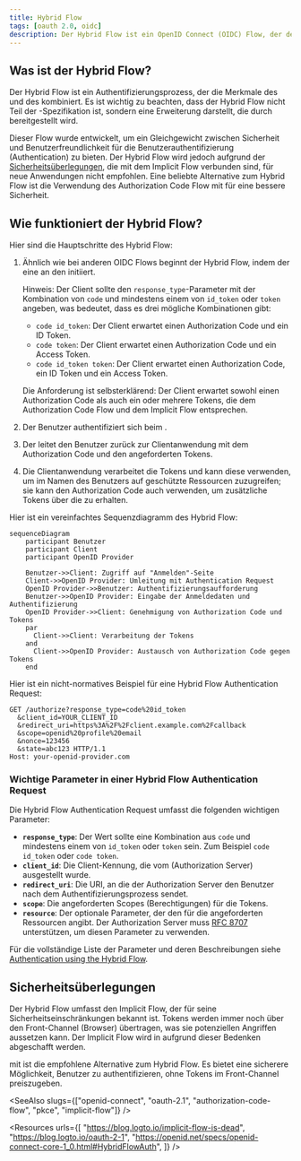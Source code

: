 ```yaml
---
title: Hybrid Flow
tags: [oauth 2.0, oidc]
description: Der Hybrid Flow ist ein OpenID Connect (OIDC) Flow, der den Authorization Code Flow und den Implicit Flow kombiniert. Er wurde entwickelt, um ein Gleichgewicht zwischen Sicherheit und Benutzerfreundlichkeit für Authentifizierung (Authentication) zu bieten.
---
```


## Was ist der Hybrid Flow?

Der Hybrid Flow ist ein Authentifizierungsprozess, der die Merkmale des <Ref slug="authorization-code-flow" /> und des <Ref slug="implicit-flow" /> kombiniert. Es ist wichtig zu beachten, dass der Hybrid Flow nicht Teil der <Ref slug="oauth-2.0" />-Spezifikation ist, sondern eine Erweiterung darstellt, die durch <Ref slug="openid-connect" /> bereitgestellt wird.

Dieser Flow wurde entwickelt, um ein Gleichgewicht zwischen Sicherheit und Benutzerfreundlichkeit für die Benutzerauthentifizierung (Authentication) zu bieten. Der Hybrid Flow wird jedoch aufgrund der [Sicherheitsüberlegungen](#security-considerations), die mit dem Implicit Flow verbunden sind, für neue Anwendungen nicht empfohlen. Eine beliebte Alternative zum Hybrid Flow ist die Verwendung des Authorization Code Flow mit <Ref slug="pkce" /> für eine bessere Sicherheit.

## Wie funktioniert der Hybrid Flow?

Hier sind die Hauptschritte des Hybrid Flow:

1. Ähnlich wie bei anderen OIDC Flows beginnt der Hybrid Flow, indem der <Ref slug="client" /> eine <Ref slug="authentication-request" /> an den <Ref slug="openid-connect" headingId="openid-provider-op" /> initiiert.

    Hinweis: Der Client sollte den `response_type`-Parameter mit der Kombination von `code` und mindestens einem von `id_token` oder `token` angeben, was bedeutet, dass es drei mögliche Kombinationen gibt:

      - `code id_token`: Der Client erwartet einen Authorization Code und ein ID Token.
      - `code token`: Der Client erwartet einen Authorization Code und ein Access Token.
      - `code id_token token`: Der Client erwartet einen Authorization Code, ein ID Token und ein Access Token.

    Die Anforderung ist selbsterklärend: Der Client erwartet sowohl einen Authorization Code als auch ein oder mehrere Tokens, die dem Authorization Code Flow und dem Implicit Flow entsprechen.
2. Der Benutzer authentifiziert sich beim <Ref slug="openid-connect" headingId="openid-provider-op" />.
3. Der <Ref slug="openid-connect" headingId="openid-provider-op" /> leitet den Benutzer zurück zur Clientanwendung mit dem Authorization Code und den angeforderten Tokens.
4. Die Clientanwendung verarbeitet die Tokens und kann diese verwenden, um im Namen des Benutzers auf geschützte Ressourcen zuzugreifen; sie kann den Authorization Code auch verwenden, um zusätzliche Tokens über die <Ref slug="token-request" /> zu erhalten.

Hier ist ein vereinfachtes Sequenzdiagramm des Hybrid Flow:

```mermaid
sequenceDiagram
    participant Benutzer
    participant Client
    participant OpenID Provider

    Benutzer->>Client: Zugriff auf "Anmelden"-Seite
    Client->>OpenID Provider: Umleitung mit Authentication Request
    OpenID Provider->>Benutzer: Authentifizierungsaufforderung
    Benutzer->>OpenID Provider: Eingabe der Anmeldedaten und Authentifizierung
    OpenID Provider->>Client: Genehmigung von Authorization Code und Tokens
    par
      Client->>Client: Verarbeitung der Tokens
    and
      Client->>OpenID Provider: Austausch von Authorization Code gegen Tokens
    end
```

Hier ist ein nicht-normatives Beispiel für eine Hybrid Flow Authentication Request:

```http
GET /authorize?response_type=code%20id_token
  &client_id=YOUR_CLIENT_ID
  &redirect_uri=https%3A%2F%2Fclient.example.com%2Fcallback
  &scope=openid%20profile%20email
  &nonce=123456
  &state=abc123 HTTP/1.1
Host: your-openid-provider.com
```

### Wichtige Parameter in einer Hybrid Flow Authentication Request

Die Hybrid Flow Authentication Request umfasst die folgenden wichtigen Parameter:

- **`response_type`**: Der Wert sollte eine Kombination aus `code` und mindestens einem von `id_token` oder `token` sein. Zum Beispiel `code id_token` oder `code token`.
- **`client_id`**: Die Client-Kennung, die vom <Ref slug="openid-connect" headingId="openid-provider-op" /> (Authorization Server) ausgestellt wurde.
- **`redirect_uri`**: Die URI, an die der Authorization Server den Benutzer nach dem Authentifizierungsprozess sendet.
- **`scope`**: Die angeforderten <Ref slug="scope">Scopes</Ref> (Berechtigungen) für die Tokens.
- **`resource`**: Der optionale Parameter, der den <Ref slug="resource-indicator" /> für die angeforderten Ressourcen angibt. Der Authorization Server muss [RFC 8707](https://datatracker.ietf.org/doc/html/rfc8707) unterstützen, um diesen Parameter zu verwenden.

Für die vollständige Liste der Parameter und deren Beschreibungen siehe [Authentication using the Hybrid Flow](https://openid.net/specs/openid-connect-core-1_0.html#HybridFlowAuth).

## Sicherheitsüberlegungen

Der Hybrid Flow umfasst den Implicit Flow, der für seine Sicherheitseinschränkungen bekannt ist. Tokens werden immer noch über den Front-Channel (Browser) übertragen, was sie potenziellen Angriffen aussetzen kann. Der Implicit Flow wird in <Ref slug="oauth-2.1" /> aufgrund dieser Bedenken abgeschafft werden.

<Ref slug="authorization-code-flow" /> mit <Ref slug="pkce" /> ist die empfohlene Alternative zum Hybrid Flow. Es bietet eine sicherere Möglichkeit, Benutzer zu authentifizieren, ohne Tokens im Front-Channel preiszugeben.

<SeeAlso slugs={["openid-connect", "oauth-2.1", "authorization-code-flow", "pkce", "implicit-flow"]} />

<Resources
  urls={[
    "https://blog.logto.io/implicit-flow-is-dead",
    "https://blog.logto.io/oauth-2-1",
    "https://openid.net/specs/openid-connect-core-1_0.html#HybridFlowAuth",
  ]}
/>
